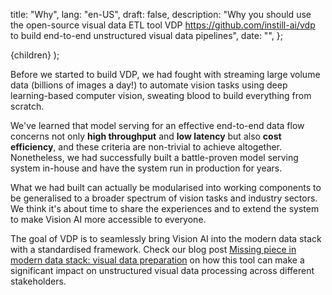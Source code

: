   title: "Why",
  lang: "en-US",
  draft: false,
  description: "Why you should use the open-source visual data ETL tool VDP https://github.com/instill-ai/vdp to build end-to-end unstructured visual data pipelines",
  date: "",
};

  <DocsLayout meta={meta}>{children}</DocsLayout>
);

Before we started to build VDP, we had fought with streaming large volume data (billions of images a day!) to automate vision tasks using deep learning-based computer vision, sweating blood to build everything from scratch.

We've learned that model serving for an effective end-to-end data flow concerns not only **high throughput** and **low latency** but also **cost efficiency**, and these criteria are non-trivial to achieve altogether. Nonetheless, we had successfully built a battle-proven model serving system in-house and have the system run in production for years.

What we had built can actually be modularised into working components to be generalised to a broader spectrum of vision tasks and industry sectors. We think it's about time to share the experiences and to extend the system to make Vision AI more accessible to everyone.

The goal of VDP is to seamlessly bring Vision AI into the modern data stack with a standardised framework. Check our blog post [Missing piece in modern data stack: visual data preparation](https://blog.instill.tech/visual-data-preparation/?utm_source=doc&utm_medium=doc&utm_campaign=doc) on how this tool can make a significant impact on unstructured visual data processing across different stakeholders.
